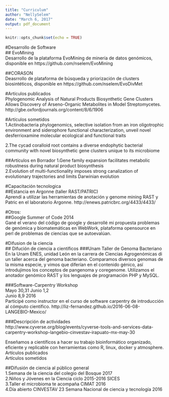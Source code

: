 ```yaml
---
title: "Curriculum"
author: "NellySelem"
date: "March 6, 2017"
output: pdf_document
---
```


```r
knitr::opts_chunk$set(echo = TRUE)
```

#Desarrollo de Software  
## EvoMining  
Desarrollo de la plataforma EvoMining de minería de datos genómicos, disponible en
https://github.com/nselem/EvoMining  

##CORASON  
Deasrrollo de plataforma de búsqueda y priorización de clusters biosintéticos, disponible en
https://github.com/nselem/EvoDivMet  

#Artículos publicados  
Phylogenomic Analysis of Natural Products Biosynthetic Gene Clusters Allows Discovery of Arseno-Organic Metabolites in Model Streptomycetes.  
http://gbe.oxfordjournals.org/content/8/6/1906  

#Artículos sometidos  
1.Actinobacteria phylogenomics, selective isolation from an iron oligotrophic environment and siderophore functional characterization, unveil novel desferrioxamine molecular ecological and functional traits   

2.The cycad coralloid root contains a diverse endophytic bacterial community with novel biosynthetic gene clusters unique to its microbiome  

##Artículos en Borrador
1.Gene family expansion facilitates metabolic robustness during natural product biosynthesis   
2.Evolution of multi-functionality imposes strong canalization of evolutionary trajectories and limits Darwinian evolution

#Capacitación tecnologica  
##Estancia en Argonne (taller RAST/PATRIC)  
Aprendí a utilizar las herramientas de anotación y genome mining RAST y Patric en el laboratorio Argonne. http://enews.patricbrc.org/4433/4433/ 

#Otros:  
##Google Summer of Code 2014  
Gané el verano del código de google y desarrollé mi propuesta problemas de genómica y biomatemáticas en WebWork, plataforma opensource en perl de problemas de ciencias que se autoevalúan. 

#Difusion de la ciencia    
## Difución de ciencia a científicos
###Unam Taller de Genoma Bacteriano    
En la Unam ENES, unidad León en la carrera de Ciencias Agrogenómicas di un taller acerca del genoma bacteriano. Comparamos diversos genomas de la misma especie, y vimos que diferían en el contenido génico, así introdujimos los conceptos de pangenoma y coregenome. Utilizamos el anotador genómico RAST y los lenguajes de programación PHP y MySQL.  

###Software-Carpentry Workshop  
Mayo 30,31 Junio 1,2  
Junio 8,9 2016  
Participé como instructor en el curso de software carpentry de introducción al cómputo científico.
http://liz-fernandez.github.io/2016-06-08-LANGEBIO-Mexico/  

###Descripción de actividades  
http://www.cyverse.org/blog/events/cyverse-tools-and-services-data-carpentry-workshop-langebio-cinvestav-irapuato-mx-may-30  

Enseñamos a científicos a hacer su trabajo bioinformático organizado, eficiente y replicable con herramientas como R, linux, docker y atmosphere.  
Artículos publicados  
Artículos sometidos  

##Difusión de ciencia al público general  
1.Semana de la ciencia del colegio del Bosque 2017   
2.Niños y Jóvenes en la Ciencia ciclo 2015-2016 SICES  
3.Taller el microbioma te acompaña CIMAT 2016  
4.Día abierto CINVESTAV 23 Semana Nacional de ciencia y tecnología 2016  



